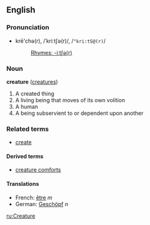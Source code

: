 ==English==
===Pronunciation===
*krē'chə(r), /ˈkriːtʃə(r)/, /<tt>"kri:tS@(r)</tt>/
*:[[Rhymes:English:-iːtʃə(r)|Rhymes: -iːtʃə(r)]]

===Noun===
'''creature''' ([[creatures]])
# A created thing
# A living being that moves of its own volition
# A human
# A being subservient to or dependent upon another

===Related terms===
*[[create]]

====Derived terms====
*[[creature comfort]]s

====Translations====
*French: [[être]] ''m''
*German: [[Geschöpf]] ''n''

[[ru:Creature]]